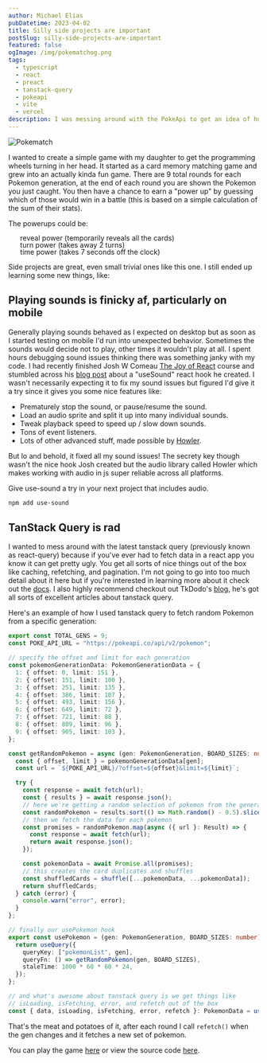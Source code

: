 ```yaml
---
author: Michael Elias
pubDatetime: 2023-04-02
title: Silly side projects are important
postSlug: silly-side-projects-are-important
featured: false
ogImage: /img/pokematchog.png
tags:
  - typescript
  - react
  - preact
  - tanstack-query
  - pokeapi
  - vite
  - vercel
description: I was messing around with the PokeApi to get an idea of how tanstack-query works to potentially use it for work
---
```


<img src="/img/pokecon.png" alt="Pokematch" class="float-right max-w-[150px] sm:max-w-[220px] ml-5" />

I wanted to create a simple game with my daughter to get the programming wheels turning in her head. It started as a card memory matching game and grew into an actually kinda fun game. There are 9 total rounds for each Pokemon generation, at the end of each round you are shown the Pokemon you just caught. You then have a chance to earn a "power up" by guessing which of those would win in a battle (this is based on a simple calculation of the sum of their stats). 

The powerups could be:

<ul style="list-style:none;line-height:1;">
  <li><Pokeball fill="#f8d878" /> reveal power (temporarily reveals all the cards)</li>
  <li><Pokeball fill="#6844fc" /> turn power (takes away 2 turns)</li>
  <li><Pokeball fill="#e40058" /> time power (takes 7 seconds off the clock)</li>
</ul>

Side projects are great, even small trivial ones like this one. I still ended up learning some new things, like:

## Playing sounds is finicky <Tooltip client:visible content="*as fuck">af</Tooltip>, particularly on mobile

Generally playing sounds behaved as I expected on desktop but as soon as I started testing on mobile I'd run into unexpected behavior. Sometimes the sounds would decide not to play, other times it wouldn't play at all. I spent hours debugging sound issues thinking there was something janky with my code. I had recently finished Josh W Comeau [The Joy of React](https://www.joyofreact.com/) course and stumbled across his [blog post](https://www.joshwcomeau.com/react/announcing-use-sound-react-hook/) about a "useSound" react hook he created. I wasn't necessarily expecting it to fix my sound issues but figured I'd give it a try since it gives you some nice features like:

  - Prematurely stop the sound, or pause/resume the sound.
  - Load an audio sprite and split it up into many individual sounds.
  - Tweak playback speed to speed up / slow down sounds.
  - Tons of event listeners.
  - Lots of other advanced stuff, made possible by [Howler](https://howlerjs.com/).

But lo and behold, it fixed all my sound issues! The secrety key though wasn't the nice hook Josh created but the audio library called Howler which makes working with audio in js super reliable across all platforms. 

Give use-sound a try in your next project that includes audio.

```bash
npm add use-sound
```

## TanStack Query is rad

I wanted to mess around with the latest tanstack query (previously known as react-query) because if you've ever had to fetch data in a react app you know it can get pretty ugly. You get all sorts of nice things out of the box like caching, refetching, and pagination. I'm not going to go into too much detail about it here but if you're interested in learning more about it check out the [docs](https://tanstack.com/query/latest). I also highly recommend checkout out TkDodo's [blog](https://tkdodo.eu/blog/all), he's got all sorts of excellent articles about tanstack query.

Here's an example of how I used tanstack query to fetch random Pokemon from a specific generation:

```typescript
export const TOTAL_GENS = 9;
const POKE_API_URL = "https://pokeapi.co/api/v2/pokemon";

// specify the offset and limit for each generation
const pokemonGenerationData: PokemonGenerationData = {
  1: { offset: 0, limit: 151 },
  2: { offset: 151, limit: 100 },
  3: { offset: 251, limit: 135 },
  4: { offset: 386, limit: 107 },
  5: { offset: 493, limit: 156 },
  6: { offset: 649, limit: 72 },
  7: { offset: 721, limit: 88 },
  8: { offset: 809, limit: 96 },
  9: { offset: 905, limit: 103 },
};

const getRandomPokemon = async (gen: PokemonGeneration, BOARD_SIZES: number) => {
  const { offset, limit } = pokemonGenerationData[gen];
  const url = `${POKE_API_URL}/?offset=${offset}&limit=${limit}`;

  try {
    const response = await fetch(url);
    const { results } = await response.json();
    // here we're getting a random selection of pokemon from the generation
    const randomPokemon = results.sort(() => Math.random() - 0.5).slice(0, BOARD_SIZES / 2);
    // then we fetch the data for each pokemon
    const promises = randomPokemon.map(async ({ url }: Result) => {
      const response = await fetch(url);
      return await response.json();
    });

    const pokemonData = await Promise.all(promises);
    // this creates the card duplicates and shuffles
    const shuffledCards = shuffle([...pokemonData, ...pokemonData]);
    return shuffledCards;
  } catch (error) {
    console.warn("error", error);
  } 
};

// finally our usePokemon hook
export const usePokemon = (gen: PokemonGeneration, BOARD_SIZES: number): UseQueryResult<Pokemon[], Error> => {
  return useQuery({
    queryKey: ["pokemonList", gen],
    queryFn: () => getRandomPokemon(gen, BOARD_SIZES),
    staleTime: 1000 * 60 * 60 * 24,
  });
};

// and what's awesome about tanstack query is we get things like 
// isLoading, isFetching, error, and refetch out of the box
const { data, isLoading, isFetching, error, refetch }: PokemonData = usePokemon(gen, boardSize);
```

That's the meat and potatoes of it, after each round I call `refetch()` when the gen changes and it fetches a new set of pokemon.

You can play the game [here](https://pokematch.vercel.app/) or view the source code [here](https://github.com/mikowl/pokematch).